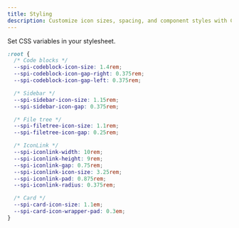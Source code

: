 ```yaml
---
title: Styling
description: Customize icon sizes, spacing, and component styles with CSS vars.
---
```


Set CSS variables in your stylesheet.

```css title="src/styles/custom.css"
:root {
  /* Code blocks */
  --spi-codeblock-icon-size: 1.4rem;
  --spi-codeblock-icon-gap-right: 0.375rem;
  --spi-codeblock-icon-gap-left: 0.375rem;

  /* Sidebar */
  --spi-sidebar-icon-size: 1.15rem;
  --spi-sidebar-icon-gap: 0.375rem;

  /* File tree */
  --spi-filetree-icon-size: 1.1rem;
  --spi-filetree-icon-gap: 0.25rem;

  /* IconLink */
  --spi-iconlink-width: 10rem;
  --spi-iconlink-height: 9rem;
  --spi-iconlink-gap: 0.75rem;
  --spi-iconlink-icon-size: 3.25rem;
  --spi-iconlink-pad: 0.875rem;
  --spi-iconlink-radius: 0.375rem;

  /* Card */
  --spi-card-icon-size: 1.1em;
  --spi-card-icon-wrapper-pad: 0.3em;
}
```

